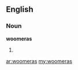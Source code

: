 ==English==

===Noun===
'''woomeras'''

# {{plural of|[[woomera]]}}

[[ar:woomeras]]
[[my:woomeras]]